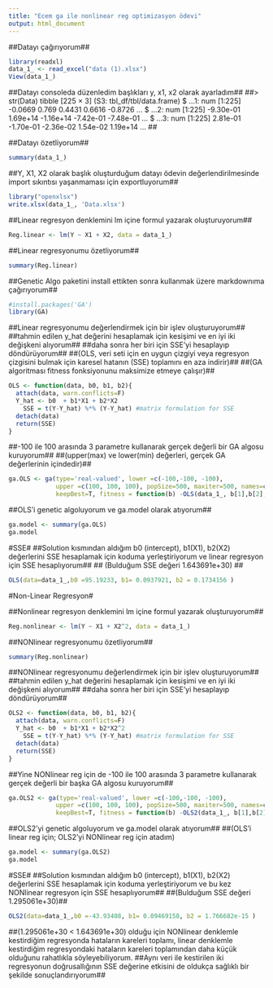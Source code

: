 ```yaml
---
title: "Ecem ga ile nonlinear reg optimizasyon ödevi"
output: html_document
---
```


##Datayı çağırıyorum##
```r
library(readxl)
data_1_ <- read_excel("data (1).xlsx")
View(data_1_)
```
##Datayı consoleda düzenledim başlıkları y, x1, x2 olarak ayarladım##
##>  str(Data)
tibble [225 × 3] (S3: tbl_df/tbl/data.frame)
 $ ...1: num [1:225] -0.0669 0.769 0.4431 0.6616 -0.8726 ...
 $ ...2: num [1:225] -9.30e-01 1.69e+14 -1.16e+14 -7.42e-01 -7.48e-01 ...
 $ ...3: num [1:225] 2.81e-01 -1.70e-01 -2.36e-02 1.54e-02 1.19e+14 ...
##

##Datayı özetliyorum##
```r
summary(data_1_)
```

##Y, X1, X2 olarak başlık oluşturduğum datayı ödevin değerlendirilmesinde import sıkıntısı yaşanmaması için exportluyorum##
```r
library("openxlsx")
write.xlsx(data_1_, 'Data.xlsx')
```


##Linear regresyon denklemini lm içine formul yazarak oluşturuyorum##
```r
Reg.linear <- lm(Y ~ X1 + X2, data = data_1_)
```


##Linear regresyonumu özetliyorum##
```r
summary(Reg.linear)
```

##Genetic Algo paketini install ettikten sonra kullanmak üzere markdownıma çağırıyorum##
```r
#install.packages('GA')
library(GA)
```

##Linear regresyonumu değerlendirmek için bir işlev oluşturuyorum##
##tahmin edilen y_hat değerini hesaplamak için kesişimi ve en iyi iki değişkeni alıyorum##
##daha sonra her biri için SSE'yi hesaplayıp döndürüyorum##
##(OLS, veri seti için en uygun çizgiyi veya regresyon çizgisini bulmak için karesel hatanın (SSE) toplamını en aza indirir)##
##(GA algoritması fitness fonksiyonunu maksimize etmeye çalışır)##
```r
OLS <- function(data, b0, b1, b2){
  attach(data, warn.conflicts=F)
  Y_hat <- b0  + b1*X1 + b2*X2
    SSE = t(Y-Y_hat) %*% (Y-Y_hat) #matrix formulation for SSE
  detach(data)
  return(SSE)
}

```


##-100 ile 100 arasında 3 parametre kullanarak gerçek değerli bir GA algosu kuruyorum##
##(upper(max) ve lower(min) değerleri, gerçek GA değerlerinin içindedir)##
```r
ga.OLS <- ga(type='real-valued', lower =c(-100,-100, -100), 
             upper =c(100, 100, 100), popSize=500, maxiter=500, names=c('intercept', 'X1', 'X2'),
             keepBest=T, fitness = function(b) -OLS(data_1_, b[1],b[2], b[3]))

```

##OLS'i genetic algoluyorum ve ga.model olarak atıyorum##
```r
ga.model <- summary(ga.OLS)
ga.model
```

#SSE#
##Solution kısmından aldığım b0 (intercept), b1(X1), b2(X2) değerlerini SSE hesaplamak için koduma yerleştiriyorum ve linear regresyon için SSE hesaplıyorum##
## (Bulduğum SSE değeri 1.643691e+30) ##
```r
OLS(data=data_1_,b0 =95.19233, b1= 0.0937921, b2 = 0.1734156 )
```
 


#Non-Linear Regresyon#

##Nonlinear regresyon denklemini lm içine formul yazarak oluşturuyorum##
```r
Reg.nonlinear <- lm(Y ~ X1 + X2^2, data = data_1_)
```


##NONlinear regresyonumu özetliyorum##
```r
summary(Reg.nonlinear)
```


##NONlinear regresyonumu değerlendirmek için bir işlev oluşturuyorum##
##tahmin edilen y_hat değerini hesaplamak için kesişimi ve en iyi iki değişkeni alıyorum##
##daha sonra her biri için SSE'yi hesaplayıp döndürüyorum##
```r
OLS2 <- function(data, b0, b1, b2){
  attach(data, warn.conflicts=F)
  Y_hat <- b0  + b1*X1 + b2*X2^2
    SSE = t(Y-Y_hat) %*% (Y-Y_hat) #matrix formulation for SSE
  detach(data)
  return(SSE)
}
```


##Yine NONlinear reg için de -100 ile 100 arasında 3 parametre kullanarak gerçek değerli bir başka GA algosu kuruyorum##
```r
ga.OLS2 <- ga(type='real-valued', lower =c(-100,-100, -100), 
             upper =c(100, 100, 100), popSize=500, maxiter=500, names=c('intercept', 'X1', 'X2'),
             keepBest=T, fitness = function(b) -OLS2(data_1_, b[1],b[2], b[3]))

```


##OLS2'yi genetic algoluyorum ve ga.model olarak atıyorum##
##(OLS'i linear reg için; OLS2'yi NONlinear reg için atadım)
```r
ga.model <- summary(ga.OLS2)
ga.model
```


#SSE#
##Solution kısmından aldığım b0 (intercept), b1(X1), b2(X2) değerlerini SSE hesaplamak için koduma yerleştiriyorum ve bu kez  NONlinear regresyon için SSE hesaplıyorum##
##(Bulduğum SSE değeri 1.295061e+30)##
```r
OLS2(data=data_1_,b0 =-43.93408, b1= 0.09469158, b2 = 1.766682e-15 )
```


##(1.295061e+30 < 1.643691e+30) olduğu için NONlinear denklemle kestirdiğim regresyonda hataların kareleri toplamı, linear denklemle kestirdiğim regresyondaki hataların kareleri toplamından daha küçük olduğunu rahatlıkla söyleyebiliyorum.
##Aynı veri ile kestirilen iki regresyonun doğrusallığının SSE değerine etkisini de oldukça sağlıklı bir şekilde sonuçlandırıyorum##






